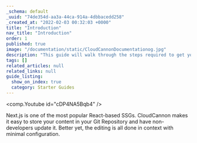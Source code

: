 ```yaml
---
_schema: default
_uuid: "74de354d-aa3a-44ca-914a-4dbbacedd258"
_created_at: "2022-02-03 00:32:03 +0000"
title: "Introduction"
nav_title: "Introduction"
order: 1
published: true
image: "/documentation/static/CloudCannonDocumentationog.jpg"
description: "This guide will walk through the steps required to get your Next.js site built, editable and live on CloudCannon."
tags: []
related_articles: null
related_links: null
guide_listing:
  show_on_index: true
  category: Starter Guides
---
```


<comp.Youtube id="cDP4NA5Bqb4" />

Next.js is one of the most popular React-based SSGs. CloudCannon makes it easy to store your content in your Git Repository and have non-developers update it. Better yet, the editing is all done in context with minimal configuration.
